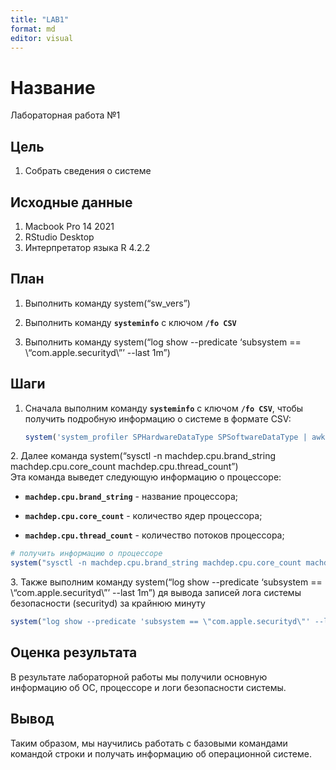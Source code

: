 ```yaml
---
title: "LAB1"
format: md
editor: visual
---
```


# Название

Лабораторная работа №1

## Цель

1.  Собрать сведения о системе

## ️Исходные данные

1.  Macbook Pro 14 2021
2.  RStudio Desktop
3.  Интерпретатор языка R 4.2.2

## План

1.  ️Выполнить команду system("sw_vers")

2.  Выполнить команду **`systeminfo`** с ключом **`/fo CSV`**

3.  Выполнить команду system("log show \--predicate 'subsystem == \\"com.apple.securityd\\"' \--last 1m")

## Шаги

1.  Сначала выполним команду **`systeminfo`** с ключом **`/fo CSV`**, чтобы получить подробную информацию о системе в формате CSV:

    ```r
    system('system_profiler SPHardwareDataType SPSoftwareDataType | awk \'/Processor|Memory|Model Identifier|Year|System Version|Kernel|Boot Volume|Time/ { $1=$1; print }\' | sed \'s/ :/:/g\'', intern = TRUE)
    ```

2\. Далее команда system("sysctl -n machdep.cpu.brand_string machdep.cpu.core_count machdep.cpu.thread_count")\
Эта команда выведет следующую информацию о процессоре:

-   **`machdep.cpu.brand_string`** - название процессора;

-   **`machdep.cpu.core_count`** - количество ядер процессора;

-   **`machdep.cpu.thread_count`** - количество потоков процессора;

```r
# получить информацию о процессоре
system("sysctl -n machdep.cpu.brand_string machdep.cpu.core_count machdep.cpu.thread_count")
```

3\. Также выполним команду system("log show \--predicate 'subsystem == \\"com.apple.securityd\\"' \--last 1m") дя вывода записей лога системы безопасности (securityd) за крайнюю минуту

```r
system("log show --predicate 'subsystem == \"com.apple.securityd\"' --last 1m")

```

## Оценка результата

В результате лабораторной работы мы получили основную информацию об ОС, процессоре и логи безопасности системы.

## ️Вывод

Таким образом, мы научились работать с базовыми командами командой строки и получать информацию об операционной системе.
